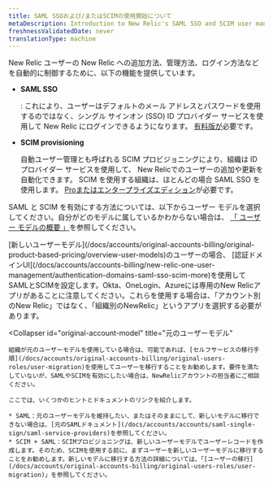 ```yaml
---
title: SAML SSOおよび/またはSCIMの使用開始について
metaDescription: Introduction to New Relic's SAML SSO and SCIM user management options.
freshnessValidatedDate: never
translationType: machine
---
```


New Relic ユーザーの New Relic への追加方法、管理方法、ログイン方法などを自動的に制御するために、以下の機能を提供しています。

* <DNT>**SAML SSO**</DNT>

  : これにより、ユーザーはデフォルトのメール アドレスとパスワードを使用するのではなく、シングル サインオン (SSO) ID プロバイダー サービスを使用して New Relic にログインできるようになります。 [有料版が](/docs/accounts/accounts-billing/new-relic-one-pricing-billing/new-relic-one-pricing-billing/#editions)必要です。

* <DNT>**SCIM provisioning**</DNT>

  自動ユーザー管理とも呼ばれる SCIM プロビジョニングにより、組織は ID プロバイダー サービスを使用して、 New Relicでのユーザーの追加や更新を自動化できます。 SCIM を使用する組織は、ほとんどの場合 SAML SSO を使用します。 [Proまたはエンタープライズエディション](/docs/accounts/accounts-billing/new-relic-one-pricing-billing/new-relic-one-pricing-billing/#editions)が必要です。

SAML と SCIM を有効にする方法については、以下からユーザー モデルを選択してください。自分がどのモデルに属しているかわからない場合は、 [「 ユーザー モデルの概要 」](/docs/accounts/original-accounts-billing/original-product-based-pricing/overview-user-models)を参照してください。

<CollapserGroup>
  <Collapser
    id="new-account-model"
    title="新しいユーザーモデル"
  >
    [新しいユーザーモデル](/docs/accounts/original-accounts-billing/original-product-based-pricing/overview-user-models)のユーザーの場合、 [認証ドメインUI](/docs/accounts/accounts-billing/new-relic-one-user-management/authentication-domains-saml-sso-scim-more)を使用してSAMLとSCIMを設定します。Okta、OneLogin、Azureには専用のNew Relicアプリがあることに注意してください。これらを使用する場合は、「アカウント別のNew Relic」ではなく、「組織別のNewRelic」というアプリを選択する必要があります。
  </Collapser>

  <Collapser
    id="original-account-model"
    title="元のユーザーモデル"
  >
    組織が元のユーザーモデルを使用している場合は、可能であれば、[セルフサービスの移行手順](/docs/accounts/original-accounts-billing/original-users-roles/user-migration)を使用してユーザーを移行することをお勧めします。要件を満たしていないが、SAMLやSCIMを有効にしたい場合は、NewRelicアカウントの担当者にご相談ください。

    ここでは、いくつかのヒントとドキュメントのリンクを紹介します。

    * SAML：元のユーザーモデルを維持したい、またはそのままにして、新しいモデルに移行できない場合は、[元のSAMLドキュメント](/docs/accounts/accounts/saml-single-sign/saml-service-providers)を参照してください。
    * SCIM + SAML：SCIMプロビジョニングは、新しいユーザーモデルでユーザーレコードを作成します。そのため、SCIMを使用する前に、まずユーザーを新しいユーザーモデルに移行することをお勧めします。新しいモデルに移行する方法の詳細については、「[ユーザーの移行](/docs/accounts/original-accounts-billing/original-users-roles/user-migration)」を参照してください。
  </Collapser>
</CollapserGroup>